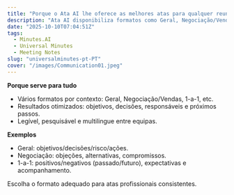 ```yaml
---
title: "Porque o Ata AI lhe oferece as melhores atas para qualquer reunião"
description: "Ata AI disponibiliza formatos como Geral, Negociação/Vendas e 1-a-1, produzindo resultados otimizados."
date: "2025-10-10T07:04:51Z"
tags:
  - Minutes.AI
  - Universal Minutes
  - Meeting Notes
slug: "universalminutes-pt-PT"
cover: "/images/Communication01.jpeg"
---
```


**Porque serve para tudo**
- Vários formatos por contexto: Geral, Negociação/Vendas, 1-a-1, etc.
- Resultados otimizados: objetivos, decisões, responsáveis e próximos passos.
- Legível, pesquisável e multilingue entre equipas.

**Exemplos**
- Geral: objetivos/decisões/risco/ações.
- Negociação: objeções, alternativas, compromissos.
- 1-a-1: positivos/negativos (passado/futuro), expectativas e acompanhamento.

Escolha o formato adequado para atas profissionais consistentes.
